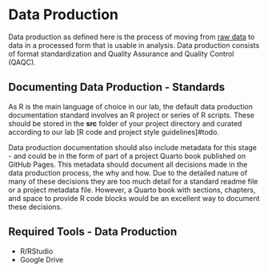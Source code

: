 # Data Production

Data production as defined here is the process of moving from [raw data](@sec-rawdata) to data in a processed form that is usable in analysis. Data production consists of format standardization and Quality Assurance and Quality Control (QAQC).

## Documenting Data Production - Standards

As R is the main language of choice in our lab, the default data production documentation standard involves an R project or series of R scripts. These should be stored in the **src** folder of your project directory and curated according to our lab [R code and project style guidelines]#todo. 

Data production documentation should also include metadata for this stage - and could be in the form of part of a project Quarto book published on GitHub Pages. This metadata should document all decisions made in the data production process, the why and how. Due to the detailed nature of many of these decisions they are too much detail for a standard readme file or a project metadata file. However, a Quarto book with sections, chapters, and space to provide R code blocks would be an excellent way to document these decisions.

::: callout-tip
## Required Tools - Data Production

-   R/RStudio
-   Google Drive
:::
